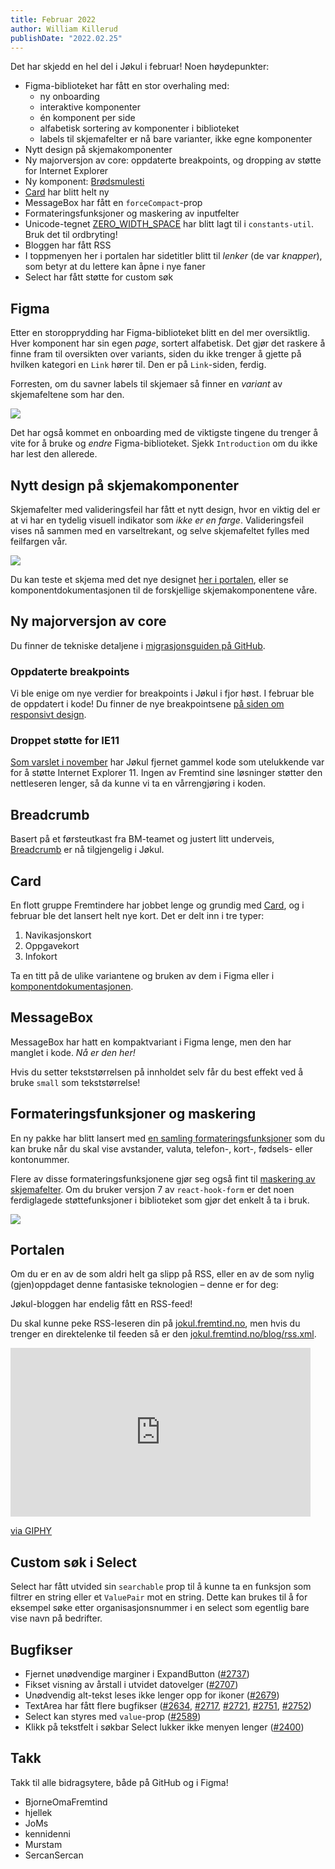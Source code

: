 ```yaml
---
title: Februar 2022
author: William Killerud
publishDate: "2022.02.25"
---
```



Det har skjedd en hel del i Jøkul i februar! Noen høydepunkter:

-   Figma-biblioteket har fått en stor overhaling med:
    -   ny onboarding
    -   interaktive komponenter
    -   én komponent per side
    -   alfabetisk sortering av komponenter i biblioteket
    -   labels til skjemafelter er nå bare varianter, ikke egne komponenter
-   Nytt design på skjemakomponenter
-   Ny majorversjon av core: oppdaterte breakpoints, og dropping av støtte for Internet Explorer
-   Ny komponent: [Brødsmulesti](/komponenter/breadcrumb)
-   [Card](/komponenter/card) har blitt helt ny
-   MessageBox har fått en `forceCompact`-prop
-   Formateringsfunksjoner og maskering av inputfelter
-   Unicode-tegnet [ZERO_WIDTH_SPACE](https://github.com/fremtind/jokul/pull/2696/files) har blitt lagt til i `constants-util`. Bruk det til ordbryting!
-   Bloggen har fått RSS
-   I toppmenyen her i portalen har sidetitler blitt til _lenker_ (de var _knapper_), som betyr at du lettere kan åpne i nye faner
-   Select har fått støtte for custom søk

## Figma

Etter en storopprydding har Figma-biblioteket blitt en del mer oversiktlig. Hver komponent har sin egen _page_, sortert alfabetisk. Det gjør det raskere å finne fram til oversikten over variants, siden du ikke trenger å gjette på hvilken kategori en `Link` hører til. Den er på `Link`-siden, ferdig.

Forresten, om du savner labels til skjemaer så finner en _variant_ av skjemafeltene som har den.

![](/assets/blog/updates/februar-2022/form-label-variants.gif)

Det har også kommet en onboarding med de viktigste tingene du trenger å vite for å bruke og _endre_ Figma-biblioteket. Sjekk `Introduction` om du ikke har lest den allerede.

## Nytt design på skjemakomponenter

Skjemafelter med valideringsfeil har fått et nytt design, hvor en viktig del er at vi har en tydelig visuell indikator som _ikke er en farge_. Valideringsfeil vises nå sammen med en varseltrekant, og selve skjemafeltet fylles med feilfargen vår.

![](/assets/blog/updates/februar-2022/form-error-state.gif)

Du kan teste et skjema med det nye designet [her i portalen](/demoer/skjemavalidering/), eller se komponentdokumentasjonen til de forskjellige skjemakomponentene våre.

## Ny majorversjon av core

Du finner de tekniske detaljene i [migrasjonsguiden på GitHub](https://github.com/fremtind/jokul/blob/main/packages/core/MIGRATION.md#til-jkl-core900).

### Oppdaterte breakpoints

Vi ble enige om nye verdier for breakpoints i Jøkul i fjor høst. I februar ble de oppdatert i kode! Du finner de nye breakpointsene [på siden om responsivt design](/universell-utforming/responsivt-design#breakpoints-vi-bruker-i-jøkul).

### Droppet støtte for IE11

[Som varslet i november](/blog/jokul-dropper-ie-stotte/) har Jøkul fjernet gammel kode som utelukkende var for å støtte Internet Explorer 11. Ingen av Fremtind sine løsninger støtter den nettleseren lenger, så da kunne vi ta en vårrengjøring i koden.

## Breadcrumb

Basert på et førsteutkast fra BM-teamet og justert litt underveis, [Breadcrumb](/komponenter/breadcrumb) er nå tilgjengelig i Jøkul.

## Card

En flott gruppe Fremtindere har jobbet lenge og grundig med [Card](/komponenter/card), og i februar ble det lansert helt nye kort. Det er delt inn i tre typer:

1. Navikasjonskort
2. Oppgavekort
3. Infokort

Ta en titt på de ulike variantene og bruken av dem i Figma eller i [komponentdokumentasjonen](/komponenter/card).

## MessageBox

MessageBox har hatt en kompaktvariant i Figma lenge, men den har manglet i kode. _Nå er den her!_

<InfoMessageBox role="none presentation" forceCompact>
    <p className="small">
        Hvis du setter tekststørrelsen på innholdet selv får du best effekt ved å bruke <code>small</code> som
        tekststørrelse!
    </p>
</InfoMessageBox>

## Formateringsfunksjoner og maskering

En ny pakke har blitt lansert med [en samling formateringsfunksjoner](/komponenter/formatters) som du kan bruke når du skal vise avstander, valuta, telefon-, kort-, fødsels- eller kontonummer.

Flere av disse formateringsfunksjonene gjør seg også fint til [maskering av skjemafelter](/komponenter/formatters#maskering-av-skjemafelter). Om du bruker versjon 7 av `react-hook-form` er det noen ferdiglagede støttefunksjoner i biblioteket som gjør det enkelt å ta i bruk.

![](/assets/blog/updates/februar-2022/input-masks.gif)

## Portalen

Om du er en av de som aldri helt ga slipp på RSS, eller en av de som nylig (gjen)oppdaget denne fantasiske teknologien – denne er for deg:

Jøkul-bloggen har endelig fått en RSS-feed!

Du skal kunne peke RSS-leseren din på [jokul.fremtind.no](https://jokul.fremtind.no), men hvis du trenger en direktelenke til feeden så er den [jokul.fremtind.no/blog/rss.xml](https://jokul.fremtind.no/blog/rss.xml).

<iframe
    src="https://giphy.com/embed/J5k8XuTKXiaMye1row"
    width="480"
    height="270"
    frameBorder="0"
    class="giphy-embed"
    allowFullScreen
></iframe>
<p>
    <a href="https://giphy.com/gifs/nasa-nasareactions-J5k8XuTKXiaMye1row">via GIPHY</a>
</p>

## Custom søk i Select

Select har fått utvided sin `searchable` prop til å kunne ta en funksjon som filtrer en string eller et `ValuePair` mot en string. Dette kan brukes til å for eksempel søke etter organisasjonsnummer i en select som egentlig bare vise navn på bedrifter.

## Bugfikser

-   Fjernet unødvendige marginer i ExpandButton ([#2737](https://github.com/fremtind/jokul/issues/2737))
-   Fikset visning av årstall i utvidet datovelger ([#2707](https://github.com/fremtind/jokul/issues/2707))
-   Unødvendig alt-tekst leses ikke lenger opp for ikoner ([#2679](https://github.com/fremtind/jokul/issues/2679))
-   TextArea har fått flere bugfikser ([#2634](https://github.com/fremtind/jokul/issues/2634), [#2717](https://github.com/fremtind/jokul/issues/2717), [#2721](https://github.com/fremtind/jokul/issues/2721), [#2751](https://github.com/fremtind/jokul/issues/2751), [#2752](https://github.com/fremtind/jokul/issues/2752))
-   Select kan styres med `value`-prop ([#2589](https://github.com/fremtind/jokul/issues/2589))
-   Klikk på tekstfelt i søkbar Select lukker ikke menyen lenger ([#2400](https://github.com/fremtind/jokul/issues/2400))

## Takk

Takk til alle bidragsytere, både på GitHub og i Figma!

-   BjorneOmaFremtind
-   hjellek
-   JoMs
-   kennidenni
-   Murstam
-   SercanSercan
